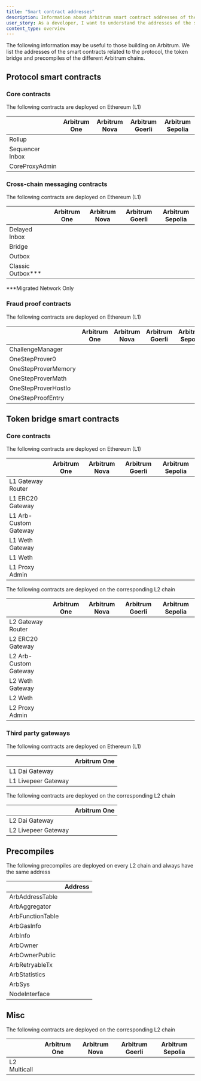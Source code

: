 ```yaml
---
title: "Smart contract addresses"
description: Information about Arbitrum smart contract addresses of the protocol.
user_story: As a developer, I want to understand the addresses of the smart contracts related to the protocol, the token bridge and precompiles of the different Arbitrum chains.
content_type: overview
---
```



The following information may be useful to those building on Arbitrum. We list the addresses of the smart contracts related to the protocol, the token bridge and precompiles of the different Arbitrum chains.

## Protocol smart contracts

### Core contracts

The following contracts are deployed on Ethereum (L1)

|                 | Arbitrum One                                                                                   | Arbitrum Nova                                                                                  | Arbitrum Goerli                                                                                | Arbitrum Sepolia                                                                                      |
| --------------- | ---------------------------------------------------------------------------------------------- | ---------------------------------------------------------------------------------------------- | ---------------------------------------------------------------------------------------------- | ----------------------------------------------------------------------------------------------------- |
| Rollup          | <AEL address="0x5eF0D09d1E6204141B4d37530808eD19f60FBa35" chainID={1} shortenAddress={true} /> | <AEL address="0xFb209827c58283535b744575e11953DCC4bEAD88" chainID={1} shortenAddress={true} /> | <AEL address="0x45e5cAea8768F42B385A366D3551Ad1e0cbFAb17" chainID={5} shortenAddress={true} /> | <AEL address="0xd80810638dbDF9081b72C1B33c65375e807281C8" chainID={11155111} shortenAddress={true} /> |
| Sequencer Inbox | <AEL address="0x1c479675ad559DC151F6Ec7ed3FbF8ceE79582B6" chainID={1} shortenAddress={true} /> | <AEL address="0x211E1c4c7f1bF5351Ac850Ed10FD68CFfCF6c21b" chainID={1} shortenAddress={true} /> | <AEL address="0x0484A87B144745A2E5b7c359552119B6EA2917A9" chainID={5} shortenAddress={true} /> | <AEL address="0x6c97864CE4bEf387dE0b3310A44230f7E3F1be0D" chainID={11155111} shortenAddress={true} /> |
| CoreProxyAdmin  | <AEL address="0x554723262467F125Ac9e1cDFa9Ce15cc53822dbD" chainID={1} shortenAddress={true} /> | <AEL address="0x71D78dC7cCC0e037e12de1E50f5470903ce37148" chainID={1} shortenAddress={true} /> | <AEL address="0x4e845AcF190e4b36f8E6057be87E8715BEe7C56b" chainID={5} shortenAddress={true} /> | <AEL address="0x1ed74a4e4F4C42b86A7002e9951e98DBcC890686" chainID={11155111} shortenAddress={true} /> |

### Cross-chain messaging contracts

The following contracts are deployed on Ethereum (L1)

|                      | Arbitrum One                                                                                                                                                                                         | Arbitrum Nova                                                                                  | Arbitrum Goerli                                                                                | Arbitrum Sepolia                                                                                      |
| -------------------- | ---------------------------------------------------------------------------------------------------------------------------------------------------------------------------------------------------- | ---------------------------------------------------------------------------------------------- | ---------------------------------------------------------------------------------------------- | ----------------------------------------------------------------------------------------------------- |
| Delayed Inbox        | <AEL address="0x4Dbd4fc535Ac27206064B68FfCf827b0A60BAB3f" chainID={1} shortenAddress={true} />                                                                                                       | <AEL address="0xc4448b71118c9071Bcb9734A0EAc55D18A153949" chainID={1} shortenAddress={true} /> | <AEL address="0x6BEbC4925716945D46F0Ec336D5C2564F419682C" chainID={5} shortenAddress={true} /> | <AEL address="0xaAe29B0366299461418F5324a79Afc425BE5ae21" chainID={11155111} shortenAddress={true} /> |
| Bridge               | <AEL address="0x8315177aB297bA92A06054cE80a67Ed4DBd7ed3a" chainID={1} shortenAddress={true} />                                                                                                       | <AEL address="0xC1Ebd02f738644983b6C4B2d440b8e77DdE276Bd" chainID={1} shortenAddress={true} /> | <AEL address="0xaf4159A80B6Cc41ED517DB1c453d1Ef5C2e4dB72" chainID={5} shortenAddress={true} /> | <AEL address="0x38f918D0E9F1b721EDaA41302E399fa1B79333a9" chainID={11155111} shortenAddress={true} /> |
| Outbox               | <AEL address="0x0B9857ae2D4A3DBe74ffE1d7DF045bb7F96E4840" chainID={1} shortenAddress={true} />                                                                                                       | <AEL address="0xD4B80C3D7240325D18E645B49e6535A3Bf95cc58" chainID={1} shortenAddress={true} /> | <AEL address="0x45Af9Ed1D03703e480CE7d328fB684bb67DA5049" chainID={5} shortenAddress={true} /> | <AEL address="0x65f07C7D521164a4d5DaC6eB8Fac8DA067A3B78F" chainID={11155111} shortenAddress={true} /> |
| Classic Outbox\*\*\* | <AEL address="0x760723CD2e632826c38Fef8CD438A4CC7E7E1A40" chainID={1} shortenAddress={true} /> <br /> <AEL address="0x667e23ABd27E623c11d4CC00ca3EC4d0bD63337a" chainID={1} shortenAddress={true} /> |                                                                                                |                                                                                                |                                                                                                       |

\*\*\*Migrated Network Only

### Fraud proof contracts

The following contracts are deployed on Ethereum (L1)

|                     | Arbitrum One                                                                                   | Arbitrum Nova                                                                                  | Arbitrum Goerli                                                                                | Arbitrum Sepolia                                                                                      |
| ------------------- | ---------------------------------------------------------------------------------------------- | ---------------------------------------------------------------------------------------------- | ---------------------------------------------------------------------------------------------- | ----------------------------------------------------------------------------------------------------- |
| ChallengeManager    | <AEL address="0xe5896783a2F463446E1f624e64Aa6836BE4C6f58" chainID={1} shortenAddress={true} /> | <AEL address="0xA59075221b50C598aED0Eae0bB9869639513af0D" chainID={1} shortenAddress={true} /> | <AEL address="0xCaA89A8A8771Dfd95020FbA805f2dC774d2E625D" chainID={5} shortenAddress={true} /> | <AEL address="0x84EDD049A8a54fB6ED6c239Ad46f5B021F150700" chainID={11155111} shortenAddress={true} /> |
| OneStepProver0      | <AEL address="0x499A4f574f2e4F8837E242adEc86223Ef7DeEfcC" chainID={1} shortenAddress={true} /> | <AEL address="0x8323B58C522690E6aFae94044825F0c79A93d236" chainID={1} shortenAddress={true} /> | <AEL address="0xD7422f07fe48f6e82E40587feb2acaE1451f08A6" chainID={5} shortenAddress={true} /> | <AEL address="0xAF57ce898670D8fb4BEa8d3C37E22CbA01B70ddA" chainID={11155111} shortenAddress={true} /> |
| OneStepProverMemory | <AEL address="0xb556F3Bb0FdCFeAf81a1c393e024a69a3327B676" chainID={1} shortenAddress={true} /> | <AEL address="0x7a6C0503107858f82a790E481024134092e19979" chainID={1} shortenAddress={true} /> | <AEL address="0x9221854E95283670E58738805a2d20405d17682E" chainID={5} shortenAddress={true} /> | <AEL address="0xA6Aca7d478e5236868bd8C8fD95B061685CBf0c5" chainID={11155111} shortenAddress={true} /> |
| OneStepProverMath   | <AEL address="0xd315Ac3a82E8EDAA84b347F478e0F59801747970" chainID={1} shortenAddress={true} /> | <AEL address="0x1efb116EBC38CE895Eb2E5e009234E0E0836f2F5" chainID={1} shortenAddress={true} /> | <AEL address="0xFe18aB9B105a8C13Fbd67a0DaCb1C70e84Bb5d5E" chainID={5} shortenAddress={true} /> | <AEL address="0xfEe5c93D21b1b036eD6C250ca08F274a1a7d42F4" chainID={11155111} shortenAddress={true} /> |
| OneStepProverHostIo | <AEL address="0xb965b08A826D4C7634e0Df4c5eF5E1d1f9b5D13A" chainID={1} shortenAddress={true} /> | <AEL address="0x9CBC3F14a57CE6eAD0e770F528E2f1E8b8C37613" chainID={1} shortenAddress={true} /> | <AEL address="0x5518772ddb8e65416c6572E28BE58dAfc8A3834c" chainID={5} shortenAddress={true} /> | <AEL address="0xA53aA7d75C6672d774D4229c3cCf1F79870B752a" chainID={11155111} shortenAddress={true} /> |
| OneStepProofEntry   | <AEL address="0x3E1f62AA8076000c3218493FE3e0Ae40bcB9A1DF" chainID={1} shortenAddress={true} /> | <AEL address="0x7AdcA86896c4220f19B2f7f9746e7A99E57B0Fc5" chainID={1} shortenAddress={true} /> | <AEL address="0xe46a0585C3Cb05AaE200161534Af1aE5Dff61294" chainID={5} shortenAddress={true} /> | <AEL address="0x08a289543e8e3423db585DcFF8fa0a6E4b515961" chainID={11155111} shortenAddress={true} /> |

## Token bridge smart contracts

### Core contracts

The following contracts are deployed on Ethereum (L1)

|                       | Arbitrum One                                                                                   | Arbitrum Nova                                                                                  | Arbitrum Goerli                                                                                | Arbitrum Sepolia                                                                                      |
| --------------------- | ---------------------------------------------------------------------------------------------- | ---------------------------------------------------------------------------------------------- | ---------------------------------------------------------------------------------------------- | ----------------------------------------------------------------------------------------------------- |
| L1 Gateway Router     | <AEL address="0x72Ce9c846789fdB6fC1f34aC4AD25Dd9ef7031ef" chainID={1} shortenAddress={true} /> | <AEL address="0xC840838Bc438d73C16c2f8b22D2Ce3669963cD48" chainID={1} shortenAddress={true} /> | <AEL address="0x4c7708168395aEa569453Fc36862D2ffcDaC588c" chainID={5} shortenAddress={true} /> | <AEL address="0xcE18836b233C83325Cc8848CA4487e94C6288264" chainID={11155111} shortenAddress={true} /> |
| L1 ERC20 Gateway      | <AEL address="0xa3A7B6F88361F48403514059F1F16C8E78d60EeC" chainID={1} shortenAddress={true} /> | <AEL address="0xB2535b988dcE19f9D71dfB22dB6da744aCac21bf" chainID={1} shortenAddress={true} /> | <AEL address="0x715D99480b77A8d9D603638e593a539E21345FdF" chainID={5} shortenAddress={true} /> | <AEL address="0x902b3E5f8F19571859F4AB1003B960a5dF693aFF" chainID={11155111} shortenAddress={true} /> |
| L1 Arb-Custom Gateway | <AEL address="0xcEe284F754E854890e311e3280b767F80797180d" chainID={1} shortenAddress={true} /> | <AEL address="0x23122da8C581AA7E0d07A36Ff1f16F799650232f" chainID={1} shortenAddress={true} /> | <AEL address="0x9fDD1C4E4AA24EEc1d913FABea925594a20d43C7" chainID={5} shortenAddress={true} /> | <AEL address="0xba2F7B6eAe1F9d174199C5E4867b563E0eaC40F3" chainID={11155111} shortenAddress={true} /> |
| L1 Weth Gateway       | <AEL address="0xd92023E9d9911199a6711321D1277285e6d4e2db" chainID={1} shortenAddress={true} /> | <AEL address="0xE4E2121b479017955Be0b175305B35f312330BaE" chainID={1} shortenAddress={true} /> | <AEL address="0x6e244cD02BBB8a6dbd7F626f05B2ef82151Ab502" chainID={5} shortenAddress={true} /> | <AEL address="0xA8aD8d7e13cbf556eE75CB0324c13535d8100e1E" chainID={11155111} shortenAddress={true} /> |
| L1 Weth               | <AEL address="0xC02aaA39b223FE8D0A0e5C4F27eAD9083C756Cc2" chainID={1} shortenAddress={true} /> | <AEL address="0xC02aaA39b223FE8D0A0e5C4F27eAD9083C756Cc2" chainID={1} shortenAddress={true} /> | <AEL address="0xB4FBF271143F4FBf7B91A5ded31805e42b2208d6" chainID={5} shortenAddress={true} /> | <AEL address="0x7b79995e5f793A07Bc00c21412e50Ecae098E7f9" chainID={11155111} shortenAddress={true} /> |
| L1 Proxy Admin        | <AEL address="0x9aD46fac0Cf7f790E5be05A0F15223935A0c0aDa" chainID={1} shortenAddress={true} /> | <AEL address="0xa8f7DdEd54a726eB873E98bFF2C95ABF2d03e560" chainID={1} shortenAddress={true} /> | <AEL address="0x16101A84B00344221E2983190718bFAba30D9CeE" chainID={5} shortenAddress={true} /> | <AEL address="0xDBFC2FfB44A5D841aB42b0882711ed6e5A9244b0" chainID={11155111} shortenAddress={true} /> |

The following contracts are deployed on the corresponding L2 chain

|                       | Arbitrum One                                                                                       | Arbitrum Nova                                                                                      | Arbitrum Goerli                                                                                     | Arbitrum Sepolia                                                                                    |
| --------------------- | -------------------------------------------------------------------------------------------------- | -------------------------------------------------------------------------------------------------- | --------------------------------------------------------------------------------------------------- | --------------------------------------------------------------------------------------------------- |
| L2 Gateway Router     | <AEL address="0x5288c571Fd7aD117beA99bF60FE0846C4E84F933" chainID={42161} shortenAddress={true} /> | <AEL address="0x21903d3F8176b1a0c17E953Cd896610Be9fFDFa8" chainID={42170} shortenAddress={true} /> | <AEL address="0xE5B9d8d42d656d1DcB8065A6c012FE3780246041" chainID={421613} shortenAddress={true} /> | <AEL address="0x9fDD1C4E4AA24EEc1d913FABea925594a20d43C7" chainID={421614} shortenAddress={true} /> |
| L2 ERC20 Gateway      | <AEL address="0x09e9222E96E7B4AE2a407B98d48e330053351EEe" chainID={42161} shortenAddress={true} /> | <AEL address="0xcF9bAb7e53DDe48A6DC4f286CB14e05298799257" chainID={42170} shortenAddress={true} /> | <AEL address="0x2eC7Bc552CE8E51f098325D2FcF0d3b9d3d2A9a2" chainID={421613} shortenAddress={true} /> | <AEL address="0x6e244cD02BBB8a6dbd7F626f05B2ef82151Ab502" chainID={421614} shortenAddress={true} /> |
| L2 Arb-Custom Gateway | <AEL address="0x096760F208390250649E3e8763348E783AEF5562" chainID={42161} shortenAddress={true} /> | <AEL address="0xbf544970E6BD77b21C6492C281AB60d0770451F4" chainID={42170} shortenAddress={true} /> | <AEL address="0x8b6990830cF135318f75182487A4D7698549C717" chainID={421613} shortenAddress={true} /> | <AEL address="0x8Ca1e1AC0f260BC4dA7Dd60aCA6CA66208E642C5" chainID={421614} shortenAddress={true} /> |
| L2 Weth Gateway       | <AEL address="0x6c411aD3E74De3E7Bd422b94A27770f5B86C623B" chainID={42161} shortenAddress={true} /> | <AEL address="0x7626841cB6113412F9c88D3ADC720C9FAC88D9eD" chainID={42170} shortenAddress={true} /> | <AEL address="0xf9F2e89c8347BD96742Cc07095dee490e64301d6" chainID={421613} shortenAddress={true} /> | <AEL address="0xCFB1f08A4852699a979909e22c30263ca249556D" chainID={421614} shortenAddress={true} /> |
| L2 Weth               | <AEL address="0x82aF49447D8a07e3bd95BD0d56f35241523fBab1" chainID={42161} shortenAddress={true} /> | <AEL address="0x722E8BdD2ce80A4422E880164f2079488e115365" chainID={42170} shortenAddress={true} /> | <AEL address="0xe39Ab88f8A4777030A534146A9Ca3B52bd5D43A3" chainID={421613} shortenAddress={true} /> | <AEL address="0x980B62Da83eFf3D4576C647993b0c1D7faf17c73" chainID={421614} shortenAddress={true} /> |
| L2 Proxy Admin        | <AEL address="0xd570aCE65C43af47101fC6250FD6fC63D1c22a86" chainID={42161} shortenAddress={true} /> | <AEL address="0xada790b026097BfB36a5ed696859b97a96CEd92C" chainID={42170} shortenAddress={true} /> | <AEL address="0xeC377B42712608B0356CC54Da81B2be1A4982bAb" chainID={421613} shortenAddress={true} /> | <AEL address="0x715D99480b77A8d9D603638e593a539E21345FdF" chainID={421614} shortenAddress={true} /> |

### Third party gateways

The following contracts are deployed on Ethereum (L1)

|                     | Arbitrum One                                                                                   |
| ------------------- | ---------------------------------------------------------------------------------------------- |
| L1 Dai Gateway      | <AEL address="0xD3B5b60020504bc3489D6949d545893982BA3011" chainID={1} shortenAddress={true} /> |
| L1 Livepeer Gateway | <AEL address="0x6142f1C8bBF02E6A6bd074E8d564c9A5420a0676" chainID={1} shortenAddress={true} /> |

The following contracts are deployed on the corresponding L2 chain

|                     | Arbitrum One                                                                                       |
| ------------------- | -------------------------------------------------------------------------------------------------- |
| L2 Dai Gateway      | <AEL address="0x467194771dAe2967Aef3ECbEDD3Bf9a310C76C65" chainID={42161} shortenAddress={true} /> |
| L2 Livepeer Gateway | <AEL address="0x6D2457a4ad276000A615295f7A80F79E48CcD318" chainID={42161} shortenAddress={true} /> |

## Precompiles

The following precompiles are deployed on every L2 chain and always have the same address

|                  | Address                                                                      |
| ---------------- | ---------------------------------------------------------------------------- |
| ArbAddressTable  | <AEL address="0x0000000000000000000000000000000000000066" chainID={42161} /> |
| ArbAggregator    | <AEL address="0x000000000000000000000000000000000000006D" chainID={42161} /> |
| ArbFunctionTable | <AEL address="0x0000000000000000000000000000000000000068" chainID={42161} /> |
| ArbGasInfo       | <AEL address="0x000000000000000000000000000000000000006C" chainID={42161} /> |
| ArbInfo          | <AEL address="0x0000000000000000000000000000000000000065" chainID={42161} /> |
| ArbOwner         | <AEL address="0x0000000000000000000000000000000000000070" chainID={42161} /> |
| ArbOwnerPublic   | <AEL address="0x000000000000000000000000000000000000006b" chainID={42161} /> |
| ArbRetryableTx   | <AEL address="0x000000000000000000000000000000000000006E" chainID={42161} /> |
| ArbStatistics    | <AEL address="0x000000000000000000000000000000000000006F" chainID={42161} /> |
| ArbSys           | <AEL address="0x0000000000000000000000000000000000000064" chainID={42161} /> |
| NodeInterface    | <AEL address="0x00000000000000000000000000000000000000C8" chainID={42161} /> |

## Misc

The following contracts are deployed on the corresponding L2 chain

|              | Arbitrum One                                                                                       | Arbitrum Nova                                                                                      | Arbitrum Goerli                                                                                     | Arbitrum Sepolia                                                                                    |
| ------------ | -------------------------------------------------------------------------------------------------- | -------------------------------------------------------------------------------------------------- | --------------------------------------------------------------------------------------------------- | --------------------------------------------------------------------------------------------------- |
| L2 Multicall | <AEL address="0x842eC2c7D803033Edf55E478F461FC547Bc54EB2" chainID={42161} shortenAddress={true} /> | <AEL address="0x5e1eE626420A354BbC9a95FeA1BAd4492e3bcB86" chainID={42170} shortenAddress={true} /> | <AEL address="0x108B25170319f38DbED14cA9716C54E5D1FF4623" chainID={421613} shortenAddress={true} /> | <AEL address="0xA115146782b7143fAdB3065D86eACB54c169d092" chainID={421614} shortenAddress={true} /> |

